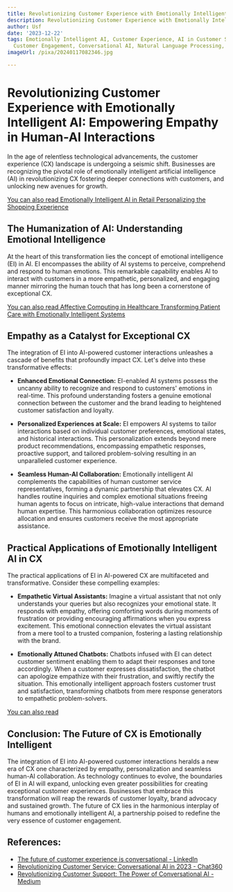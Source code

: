 ```yaml
---
title: Revolutionizing Customer Experience with Emotionally Intelligent AI
description: Revolutionizing Customer Experience with Emotionally Intelligent AI
author: Usf
date: '2023-12-22'
tags: Emotionally Intelligent AI, Customer Experience, AI in Customer Service, AI-Powered
  Customer Engagement, Conversational AI, Natural Language Processing, Machine Learning
imageUrl: /pixa/20240117082346.jpg

---
```

# Revolutionizing Customer Experience with Emotionally Intelligent AI: Empowering Empathy in Human-AI Interactions

In the  age of relentless technological advancements, the customer experience (CX) landscape is undergoing a seismic shift. Businesses are recognizing the pivotal role of emotionally intelligent artificial intelligence  (AI) in revolutionizing CX fostering  deeper connections with customers, and unlocking new avenues  for growth.

[You can also read  Emotionally Intelligent AI in Retail Personalizing the Shopping Experience](Emotionally%20Intelligent%20AI%20in%20Retail%20Personalizing%20the%20Shopping%20Experience)


## The Humanization of AI: Understanding Emotional Intelligence

At the heart of  this transformation lies the concept of emotional intelligence (EI) in AI. EI encompasses the ability of AI systems to perceive, comprehend and respond to human emotions. This  remarkable capability enables AI to interact with customers in a more empathetic, personalized, and engaging manner mirroring the human touch that  has long been a  cornerstone of exceptional CX.

[You can also read Affective  Computing in Healthcare Transforming Patient Care with Emotionally Intelligent Systems](Affective%20Computing%20in%20Healthcare%20Transforming%20Patient%20Care%20with%20Emotionally%20Intelligent%20Systems)


## Empathy as a  Catalyst for Exceptional CX

The  integration of EI into AI-powered  customer interactions unleashes a cascade of  benefits that profoundly impact CX. Let's delve  into these transformative effects:

* **Enhanced Emotional Connection:** EI-enabled AI systems possess the uncanny ability to recognize and respond to customers' emotions in real-time. This profound understanding fosters a genuine  emotional  connection between the customer and the brand leading to heightened customer satisfaction and  loyalty.

* **Personalized Experiences at Scale:** EI empowers AI systems to tailor interactions based on individual customer preferences, emotional states, and historical interactions.  This personalization extends beyond mere product recommendations, encompassing  empathetic  responses,  proactive support,  and tailored problem-solving  resulting in an unparalleled customer experience.

* **Seamless Human-AI  Collaboration:** Emotionally intelligent AI complements  the capabilities of human customer  service representatives, forming a  dynamic  partnership  that elevates CX. AI handles routine  inquiries and complex emotional situations freeing human agents to focus on intricate, high-value interactions that demand human expertise. This harmonious collaboration optimizes  resource allocation and ensures customers receive the most appropriate assistance.

## Practical Applications of Emotionally Intelligent AI in CX

The practical applications  of EI in AI-powered CX are multifaceted and transformative. Consider these compelling examples:

* **Empathetic Virtual  Assistants:** Imagine a  virtual assistant that not only understands your queries but also recognizes your emotional state. It responds with empathy, offering comforting  words during moments of frustration  or providing encouraging affirmations when  you express excitement. This emotional connection  elevates the virtual assistant  from a mere tool to a trusted companion, fostering  a lasting relationship with the brand.

* **Emotionally Attuned Chatbots:** Chatbots infused  with EI can  detect  customer sentiment enabling them to adapt their responses  and tone accordingly. When a customer expresses dissatisfaction, the chatbot can apologize  empathize with their frustration, and swiftly rectify the situation. This emotionally intelligent approach fosters customer trust and satisfaction, transforming chatbots from mere response generators to empathetic problem-solvers.

[You can also read ]()


## Conclusion:  The Future of CX is Emotionally Intelligent

The integration  of EI into AI-powered customer interactions heralds a new  era of  CX one characterized  by empathy, personalization and  seamless human-AI collaboration. As technology continues to evolve, the boundaries of EI in AI will expand, unlocking even greater possibilities for creating exceptional customer experiences. Businesses that embrace this transformation will reap the rewards of customer loyalty, brand advocacy and sustained  growth. The future of CX lies in the harmonious interplay of humans and emotionally intelligent AI,  a partnership poised to  redefine the very essence of customer engagement.

## References:
- [The future of customer experience is conversational - LinkedIn](https://www.linkedin.com/pulse/future-customer-experience-conversational-ivan-ostojic)
- [Revolutionizing Customer Service: Conversational AI in 2023 - Chat360](https://chat360.io/blog/revolutionizing-customer-service-conversational-ai-in-2023/)
- [Revolutionizing Customer Support: The Power of Conversational AI - Medium](https://medium.com/@pradeeppatra509/revolutionizing-customer-support-the-power-of-conversational-ai-88b9ac610060)
